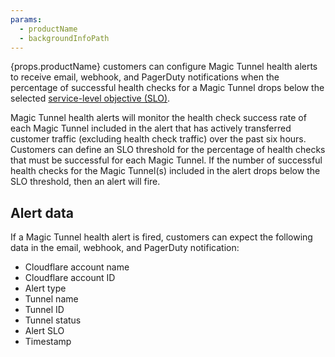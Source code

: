 ```yaml
---
params:
  - productName
  - backgroundInfoPath
---
```



{props.productName} customers can configure Magic Tunnel health alerts to receive email, webhook, and PagerDuty notifications when the percentage of successful <GlossaryTooltip term="tunnel health-check">health checks</GlossaryTooltip> for a Magic Tunnel drops below the selected <a href={props.backgroundInfoPath}>service-level objective (SLO)</a>.

Magic Tunnel health alerts will monitor the health check success rate of each Magic Tunnel included in the alert that has actively transferred customer traffic (excluding health check traffic) over the past six hours. Customers can define an SLO threshold for the percentage of health checks that must be successful for each Magic Tunnel. If the number of successful health checks for the Magic Tunnel(s) included in the alert drops below the SLO threshold, then an alert will fire.

## Alert data

If a Magic Tunnel health alert is fired, customers can expect the following data in the email, webhook, and PagerDuty notification:

- Cloudflare account name
- Cloudflare account ID
- Alert type
- Tunnel name
- Tunnel ID
- Tunnel status
- Alert SLO
- Timestamp
